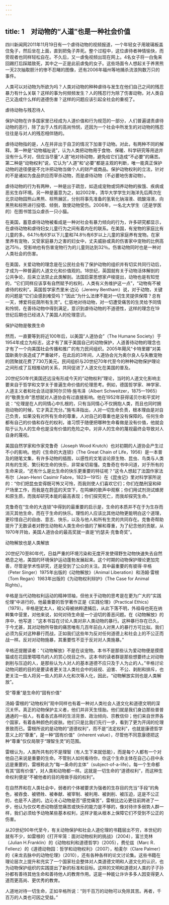 ```yaml
---
---
---
```

title: 1　对动物的“人道”也是一种社会价值
---




四川新闻网2011年11月19日有一个虐待动物的视频报道，一个年轻女子用玻璃板盖住兔子，然后坐在上面，直到把兔子弄死。整个过程中，这位虐待者神情愉快，而旁观者也同样轻松自在。不久后，又一虐兔视频出现在网上。4名女子将一白兔来回踢打后踩踏致死，其中之一正是此前虐兔的女子。这些场面令人想起关于养黑熊一天2次抽取胆汁的惨不忍睹的图像，还有2006年福州等地捕杀流浪狗数万只的事件。

人类可以对动物为所欲为吗？人类对动物的种种虐待与发生在他们自己之间的残忍暴力有什么关联？这样的事为何频频发生？人的残忍行为除了伤害动物，对人类自己又造成什么样的道德伤害？这样的问题应该引起全社会的重视了。





虐待动物与残忍待人


保护动物在许多国家里已经成为人道价值和行为规范的一部分，人们普遍谴责虐待动物的恶行，除了出于人性的高尚怜悯，还因为一个社会中所发生的对动物的残忍往往是与对人的残忍相伴随的。

虐待动物指的是，人在并非出于自卫的情况下加害于动物。对此，有两种不同的解释。第一种是“动物福祉说”，认为人类把动物用于食物、保暖、科学研究等用途并没有什么不对，但应当尽量“人道”地对待动物，避免给它们造成“不必要”的痛苦。第二种是“动物权利”说，它认为“人道”和“必要”都是主观的判断，唯一能真正保护动物的途径便是不允许把动物当做个人的财产或商品。保护动物权利的立法，针对的不是诸如为食品供应而宰杀动物，而是虐待动物（不必要地伤害动物）。

虐待动物的行为有两种，一种是出于疏忽，如造成宠物或饲养动物的挨饿、疾病或恶劣生存环境。另一种是蓄意为之，如2002年，清华大学学生刘海洋先后两次在北京动物园熊山黑熊、棕熊展区，分别将事先准备的氢氧化钠溶液、硫酸溶液，向黑熊和棕熊进行投喂、倾倒，致使动物受伤。2006年，一名北大学生（还是学医的）在图书馆当众虐杀一只小猫。

在美国，蓄意虐待动物被看成是一种对社会有暴力倾向的行为，许多研究都显示，在虐待动物和虐待妇女儿童行为之间有着内在的联系。在美国，有宠物的家庭比有儿童的多。64.1％有6岁以下儿童和74.8％有6岁以上儿童的家庭养有宠物。在家里养有宠物，又受家庭暴力之害的妇女中，丈夫威胁或真的伤害家中宠物的比例高达75％，受影响也有伤害宠物行为的儿童则达到32％。伤害动物同时也是一种对人类社会的伤害。

在美国，关爱动物的理念是在公民社会有了保护动物的组织并有切实共同行动后，才成为一种普遍的人道文化和价值观的。18世纪，英国就有关于动物活体解剖的公共争论，后来立法禁止此类解剖。法国启蒙思想家卢梭提出，动物也是有知觉的，“它们同样应该享有自然赋予的权利，人类有义务维护这一点”，“动物有不被虐待的权利”。英国哲学家杰里米·边沁（Jeremy Bentham）说，对于动物，关键的问题是“它们会感到难受吗？”因此“为什么法律不能对一切生灵提供保障？总有一天，博爱将庇荫所有生灵”。仁慈地对待动物，对一切遭受痛苦的生灵给予同情和怜悯，在善待动物中得到满足，意识到虐待动物的不道德性，这样的理念在19世纪后期也已经进入了美国人的伦理意识。





保护动物是敬畏生命


然而，一直要等到将近100年后，以美国“人道协会”（The Humane Society）于1954年成立为标志，这才有了属于美国自己的动物保护，人道善待动物的理念也才有了一个向美国社会传播和推广的有力民间组织。2005年飓风“卡特里娜”对美国新奥尔良造成了严重破坏，在此后的3年间，人道协会光为奥尔良人与失散宠物的团聚就花费了730万美元。民间组织与20世纪70年代至今的种种动物保护理论之间形成了互相推动的关系，共同促进了人道文化在美国的普及。

20世纪50年代美国还远没有形成今天的“动物权利”理论，当时的人道文化影响主要来自于哲学和文学关于普遍生命价值的伦理思考。例如，德国哲学家、神学家、人道主义者和社会活动家阿尔贝特·施韦泽（Albert Schweitzer，1875—1965）的“敬畏生命”思想就对人道协会有过直接影响。他在1952年获得诺贝尔和平奖时说：“伦理是在人的同情心中扎根的，只有当同情心不仅拥抱人类，而且也同时拥抱动物的时候，它才真正充分。”施韦泽指出，人对一切生命负责，根本理由是对自己负责，如果没有对所有生命的尊重，人对自己的尊重也是没有保障的。任何生命都有自己的价值和存在的权利，谁习惯于随便把哪种生命看做是没有价值，他就会陷于认为人的生命也是没有价值的危险之中。对非人的生命的蔑视最终会导致对人自身的蔑视。

美国自然学家和作家克鲁奇（Joseph Wood Krutch）也对初期的人道协会产生过不小的影响。他的《生命的大连锁》（The Great Chain of Life，1956）是一本普及的随笔文集，有许多动物的插图，以感性的文笔谈论原生物、昆虫、鸟类与人类共有的生死、繁衍和生命的快乐，非常亲切易懂。克鲁奇在书中问道，对于所有的生命来说，“还有什么是比生命的快乐更重要的特征呢？”这令人想起了法国作家法布尔（Jean-Henri Casimir Fabre，1823—1915）在《昆虫记》里对科学家所说的：“你们把昆虫变得既可怖又可怜，而我则使人们喜欢它们；你们在酷刑室和碎尸场里工作，而我是在蔚蓝的天空下，在鸣蝉的歌声中观察；你们用试剂测试蜂房和原生质，而我却研究本能的最高表现；你们探究死亡，而我却探究生命。”

克鲁奇在“生命的大连锁”中得到的最重要的启示是，生命的本质并不在于为生存而消灭其他生命，而在于生命的快乐。理性的人应该比其他动物更能明白这个道理，更珍惜自己的自由、意志、快乐，以及与他人和所有生灵的共同存在。克鲁奇帮助提升了无数读者对野生动物和人类生命价值的了解和尊重，为了纪念他的贡献，从1970年开始，美国人道协会的最高奖就一直是“约瑟夫·克鲁奇奖”。





动物解放也是人类解放


20世纪70至80年代，日益严重的环境污染和无度开发使得野生动物快速失去自然栖息之地，美国的环境保护运动蓬勃发展起来。这个时期的动物保护理论更加完善，尽管是学术性研究，还是受到了公众的关注。其中最重要的有彼得·辛格（Peter Singer）1975年出版的《动物解放》（Animal Liberation）和汤姆·雷根（Tom Regan）1983年出版的《为动物权利辩护》（The Case for Animal Rights）。

辛格是当代动物权利运动的精神领袖，但他关于动物的思考是在更为广大的“实践伦理”中进行的，他最重要的哲学著作正是《实践伦理》（Practical Ethics）（1979）。辛格是犹太人，祖父母被纳粹逮捕后，从此下落不明，外祖母也死在纳粹集中营里，对他来说，如何对待生命是一个迫切的善恶问题。在《动物解放》的序中，他写道：“这本书旨在讨论人类对非人类动物的暴行。这种暴行存在已久，于今尤甚，其对动物所导致的痛苦唯有几百年前白人对黑人的暴行方可比拟。我们必须为反对这种暴行而战，正如我们这些年为反对任何道德上和社会上的不公正而战一样。反对对动物施暴，其重要性不亚于反对对人类施暴。”

辛格还提醒读者：“《动物解放》不是在谈宠物。本书不是那些认为爱动物便是摸摸猫或在花园里喂喂鸟的人的赏心悦目之作。这本书的读者群是那些想要终止对动物剥削与压迫的人，是那些认为人对人的基本道德不应只及于人为止的人。”辛格讨论动物问题的目的是要读者更关注人类社会中的歧视、迫害、不公、剥削和排斥，也更关注一些人将另一些人的非人化和次等人化，因此，“动物解放实则也是人类解放”。





受“尊重”是生命的“固有价值”


汤姆·雷根的“动物权利”观中同样也有着一种对人类社会人道文化和道德文明的深沉关怀。真正的动物保护主义者，他们并非天生怪胎。他们就是我们身边那些普普通通的一般人，有着各式各样的生活背景、政治倾向、宗教信仰；他们来自世界各个国家，有着各种颜色的皮肤。他们只是比我们先行一步，看到了更为开阔的伦理景致而已。雷根所说的是动物的“道德权利”，而不是“法定权利”，也就是康德哲学意义上的“尊重”，是一种“固有价值”（inherent value），尽管他不同意康德把这种“尊重”仅仅局限于“理智生灵”的范围。

雷根认为，人类所共有的不是理智（有人生下来就低能），而是每个人都有一个对他自己来说是重要的生命。不管别人如何看待你，你这个生命主体在自己心目中永远是重要的，雷根称此为“每一条命的主体”（subject-of-a-life）。每一个生命都有其“固有价值”，对人类和动物都一样。这就是一切生命的“道德权利”，而这种生命权利便是“不被他者的目的用做手段的权利”。

在自然界和在人类社会中，弱者的个体被要求为强者的生存目的充当“手段”的角色，被吞食、被牺牲、被奉献、被宰制、被利用、被剥削、被压迫，这是不公正的，也是不人道的。边沁关心动物是否“感觉痛苦”，雷根比边沁更往前跨进了一步，他认为仅仅考虑动物感觉痛苦或快乐的能力是不够的，像对待许多弱势人群一样，我们必须给予动物某些基本权利，这样才能从根本上保障它们不受到不公正的伤害。

从20世纪90年代至今，有关动物保护和社会人道伦理的书籍层出不穷，本世纪的就有不少，如雷根的《打开牢笼：面对动物权利的挑战》（2004），富兰克林（Julian H.Franklin）的《动物权利和道德哲学》（2005），费伦兹（Marc R．Fellenz）的《道德动物园：哲学和动物权利》（2007），柏麦尔（Clare Palmer）的《来龙去脉中的动物伦理》（2010），还有各种各样的论文讨论集。这些书籍在理论层次上提升和充实了一个国家社会整体对人类道德文明和人道文化的认识，也为动物保护组织的实践提出了新的标准和目标。这样的文明和道德对人类的子子孙孙都有善待其他生命和善待他人的教育作用。这是一种能让许许多多人因变得更人道而更高尚、更优秀的教育。

人道地对待一切生命，正如辛格所说：“则千百万的动物可以免除其苦。再者，千百万的人类也可因之受益。”